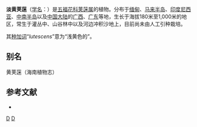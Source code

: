 {{Speciesbox
| taxon = Viburnum lutescens
| authority = Blume, 1826
| synonyms =
* ''Viburnum elegans'' <small>Jungh.</small>
* ''Viburnum monogynum'' <small>Blume</small>
* ''Viburnum sundaicum'' <small>Miq.</small>
}}

'''淡黄荚蒾'''（[[学名|学名]]：{{lang|la|''Viburnum lutescens''}}）是[[五福花科|五福花科]][[荚蒾属|荚蒾属]]的植物。分布于[[缅甸|缅甸]]、[[马来半岛|马来半岛]]、[[印度尼西亚|印度尼西亚]]、[[中南半岛|中南半岛]]以及[[中国大陆|中国大陆]]的[[广西|广西]]、[[广东|广东]]等地，生长于海拔180米至1,000米的地区，常生于灌丛中、山谷林中以及河边冲积沙地上，目前尚未由人工引种栽培。

其[[种加词|种加词]]“''lutescens''”意为“浅黄色的”。

== 别名 ==
黄荚蒾（海南植物志）

== 参考文献 ==
<div class="references-small">
* {{cite web| url =http://www.bioinfo.cn/db05/KmzwSpecies.php?action=view&id=23745| title =淡黄荚蒾| work =《中国高等植物数据库全库》| publisher =中国科学院微生物研究所| author =昆明植物研究所| accessdate =2009-02-25| deadurl =yes| archiveurl =https://web.archive.org/web/20160305022320/http://www.bioinfo.cn/db05/KmzwSpecies.php?action=view&id=23745| archivedate =2016-03-05}}
</div>
{{Taxonbar|from=Q11152512}}

[[Category:荚蒾属|D]]
[[Category:1826年描述的植物|D]]
